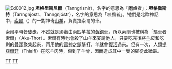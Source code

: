 [[File:Ed0012.jpg|thumb]]
'''坦格里斯尼爾'''（Tanngrisnir），名字的意思為「磨齒者」；'''坦格喬斯特'''（Tanngnjostr、Tanngnjóstr），名字的意思為「咬齒者」。牠們是北歐神話中，[[索爾|索爾]]（{{lang|en|Thor}}）的一對神奇[[山羊|山羊]]，負責拉索爾的車。

索爾平時皆[[徒步|徒步]]，不然就是駕著由兩匹羊拉的[[黃銅|黃銅]]車，所以索爾也被稱為「驅車者索爾」（Aku-Thor）。索爾有時也會殺了山羊來宴請他人，只要吃完後將[[羊|羊]]皮和吃剩的[[骨頭|骨頭]]聚集起來，再用他的[[雷神之鎚|雷神之鎚]]擊打，羊就會[[復活|復活]]過來。但有一次，人類[[提亞爾菲|提亞爾菲]]（Thialfi）在吃羊肉時，傷到了羊骨，因而造成其中一隻的腳從此微跛。

{{北歐神話}}

[[Category:北歐神話生物|TT]]
[[Category:神話傳說中的羊|TT]]